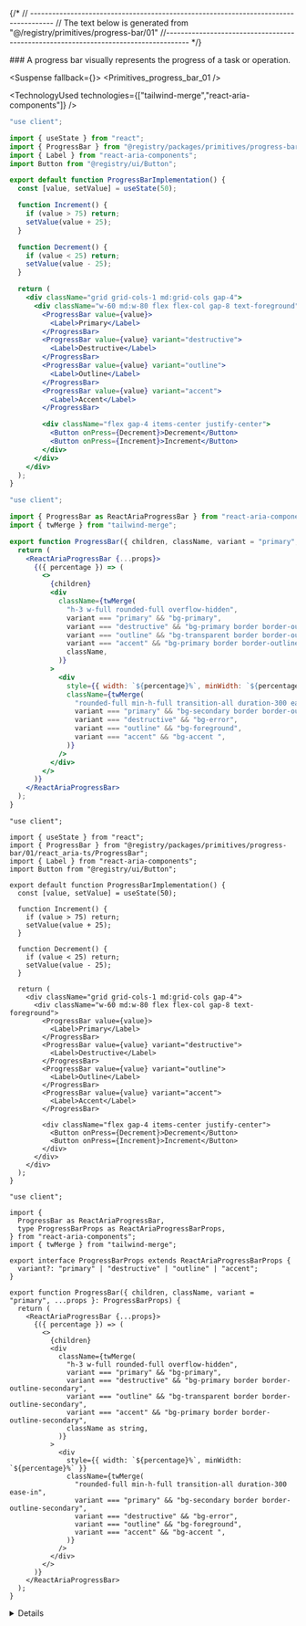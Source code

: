 
{/*
// ------------------------------------------------------------------------------------
    //	The text below is generated from "@/registry/primitives/progress-bar/01"
//------------------------------------------------------------------------------------
*/}

<Wrapper>
<Title>Progress Bar</Title>
### A progress bar visually represents the progress of a task or operation.

<WrapperToggle >
<Preview>



<Suspense fallback={<Skeleton className="h-60 rounded-lg" />}>
<Display>
<Primitives_progress_bar_01 />
</Display>
</Suspense>

</Preview>

<Implementation>

<TechnologyUsed technologies={["tailwind-merge","react-aria-components"]} />
<CodeBlock variant="progress-bar">

```react_aria|js|example.jsx
"use client";

import { useState } from "react";
import { ProgressBar } from "@registry/packages/primitives/progress-bar/01/react_aria-js/ProgressBar";
import { Label } from "react-aria-components";
import Button from "@registry/ui/Button";

export default function ProgressBarImplementation() {
  const [value, setValue] = useState(50);

  function Increment() {
    if (value > 75) return;
    setValue(value + 25);
  }

  function Decrement() {
    if (value < 25) return;
    setValue(value - 25);
  }

  return (
    <div className="grid grid-cols-1 md:grid-cols gap-4">
      <div className="w-60 md:w-80 flex flex-col gap-8 text-foreground">
        <ProgressBar value={value}>
          <Label>Primary</Label>
        </ProgressBar>
        <ProgressBar value={value} variant="destructive">
          <Label>Destructive</Label>
        </ProgressBar>
        <ProgressBar value={value} variant="outline">
          <Label>Outline</Label>
        </ProgressBar>
        <ProgressBar value={value} variant="accent">
          <Label>Accent</Label>
        </ProgressBar>

        <div className="flex gap-4 items-center justify-center">
          <Button onPress={Decrement}>Decrement</Button>
          <Button onPress={Increment}>Increment</Button>
        </div>
      </div>
    </div>
  );
}

```

```react_aria|js|ProgressBar.jsx
"use client";

import { ProgressBar as ReactAriaProgressBar } from "react-aria-components";
import { twMerge } from "tailwind-merge";

export function ProgressBar({ children, className, variant = "primary", ...props }) {
  return (
    <ReactAriaProgressBar {...props}>
      {({ percentage }) => (
        <>
          {children}
          <div
            className={twMerge(
              "h-3 w-full rounded-full overflow-hidden",
              variant === "primary" && "bg-primary",
              variant === "destructive" && "bg-primary border border-outline-secondary",
              variant === "outline" && "bg-transparent border border-outline-secondary",
              variant === "accent" && "bg-primary border border-outline-secondary",
              className,
            )}
          >
            <div
              style={{ width: `${percentage}%`, minWidth: `${percentage}%` }}
              className={twMerge(
                "rounded-full min-h-full transition-all duration-300 ease-in",
                variant === "primary" && "bg-secondary border border-outline-secondary",
                variant === "destructive" && "bg-error",
                variant === "outline" && "bg-foreground",
                variant === "accent" && "bg-accent ",
              )}
            />
          </div>
        </>
      )}
    </ReactAriaProgressBar>
  );
}

```

```react_aria|ts|example.tsx
"use client";

import { useState } from "react";
import { ProgressBar } from "@registry/packages/primitives/progress-bar/01/react_aria-ts/ProgressBar";
import { Label } from "react-aria-components";
import Button from "@registry/ui/Button";

export default function ProgressBarImplementation() {
  const [value, setValue] = useState(50);

  function Increment() {
    if (value > 75) return;
    setValue(value + 25);
  }

  function Decrement() {
    if (value < 25) return;
    setValue(value - 25);
  }

  return (
    <div className="grid grid-cols-1 md:grid-cols gap-4">
      <div className="w-60 md:w-80 flex flex-col gap-8 text-foreground">
        <ProgressBar value={value}>
          <Label>Primary</Label>
        </ProgressBar>
        <ProgressBar value={value} variant="destructive">
          <Label>Destructive</Label>
        </ProgressBar>
        <ProgressBar value={value} variant="outline">
          <Label>Outline</Label>
        </ProgressBar>
        <ProgressBar value={value} variant="accent">
          <Label>Accent</Label>
        </ProgressBar>

        <div className="flex gap-4 items-center justify-center">
          <Button onPress={Decrement}>Decrement</Button>
          <Button onPress={Increment}>Increment</Button>
        </div>
      </div>
    </div>
  );
}

```

```react_aria|ts|ProgressBar.tsx
"use client";

import {
  ProgressBar as ReactAriaProgressBar,
  type ProgressBarProps as ReactAriaProgressBarProps,
} from "react-aria-components";
import { twMerge } from "tailwind-merge";

export interface ProgressBarProps extends ReactAriaProgressBarProps {
  variant?: "primary" | "destructive" | "outline" | "accent";
}

export function ProgressBar({ children, className, variant = "primary", ...props }: ProgressBarProps) {
  return (
    <ReactAriaProgressBar {...props}>
      {({ percentage }) => (
        <>
          {children}
          <div
            className={twMerge(
              "h-3 w-full rounded-full overflow-hidden",
              variant === "primary" && "bg-primary",
              variant === "destructive" && "bg-primary border border-outline-secondary",
              variant === "outline" && "bg-transparent border border-outline-secondary",
              variant === "accent" && "bg-primary border border-outline-secondary",
              className as string,
            )}
          >
            <div
              style={{ width: `${percentage}%`, minWidth: `${percentage}%` }}
              className={twMerge(
                "rounded-full min-h-full transition-all duration-300 ease-in",
                variant === "primary" && "bg-secondary border border-outline-secondary",
                variant === "destructive" && "bg-error",
                variant === "outline" && "bg-foreground",
                variant === "accent" && "bg-accent ",
              )}
            />
          </div>
        </>
      )}
    </ReactAriaProgressBar>
  );
}

```

</CodeBlock>
<Details>

<Provider tag="react_aria">
## ProgressBar

| Name      | Type                                                  | Default     | Description                                                              |
| --------- | ----------------------------------------------------- | ----------- | ------------------------------------------------------------------------ |
| children  | `React.ReactNode`                                     |             | Content to display alongside the progress bar.                           |
| className | `string` (optional)                                   |             | Additional classes to apply for custom styling.                          |
| variant   | `"primary" \| "destructive" \| "outline" \| "accent"` | `"primary"` | The visual style of the progress bar, affecting color and border styles. |
| ...props  | `ReactAriaProgressBarProps`                           |             | Additional properties from the `ReactAriaProgressBar` component.         |

Check out the official documentation of [React Aria Progress Bar](https://react-spectrum.adobe.com/react-aria/ProgressBar.html) for more details.

</Provider>

</Details>
</Implementation>
</WrapperToggle>
</Wrapper>
